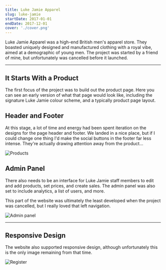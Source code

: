 ```yaml
---
title: Luke Jamie Apparel
slug: luke-jamie
startDate: 2017-01-01
endDate: 2017-12-01
cover: './cover.png'
---
```


<!-- @format -->

<Columns>
<TwoColumns>

Luke Jamie Apparel was a high-end British men's apparel store. They boasted
uniquely designed and manufactured clothing with a royal vibe, aimed at a
demographic of young men. The project was started by a friend of mine, but
unfortunately was cancelled before it launched.

<IncompleteWarning />

</TwoColumns>
</Columns>

---

<Columns>
<ColumnSpacer />
<TwoColumns>

## It Starts With a Product

The first focus of the project was to build out the product page. Here you can
see an early version of what that page would look like, including the signature
Luke Jamie colour scheme, and a typically product page layout.

</TwoColumns>
<Column>

## Header and Footer

At this stage, a lot of time and energy had been spent iteration on the designs
for the page header and footer. We landed in a nice place, but if I could change
one thing I'd make the social buttons in the footer far less intense. They're
actually drawing attention away from the product...

</Column>
<TwoColumns>

![Products](./products.png)

</TwoColumns>
</Columns>
<Columns>
<Column>

## Admin Panel

There also needs to be an interface for Luke Jamie staff members to edit and add
products, set prices, and create sales. The admin panel was also set to include
analytics, a list of users, and more.

This part of the website was ultimately the least developed when the project was
cancelled, but I really loved that left navigation.

</Column>
<TwoColumns>

![Admin panel](./admin.png)

</TwoColumns>
</Columns>

---

<Columns>
<Column>

## Responsive Design

The website also supported responsive design, although unfortunately this is the
only image remaining from that time.

</Column>
<Column>

![Register](./register.png)

</Column>
</Columns>
